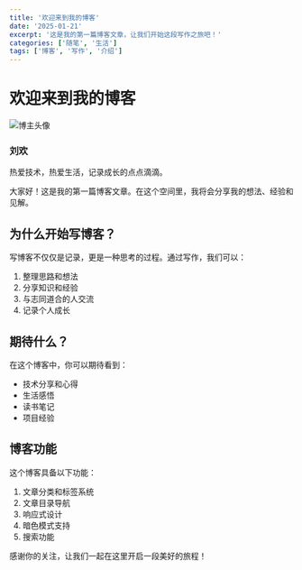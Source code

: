 ```yaml
---
title: '欢迎来到我的博客'
date: '2025-01-21'
excerpt: '这是我的第一篇博客文章，让我们开始这段写作之旅吧！'
categories: ['随笔', '生活']
tags: ['博客', '写作', '介绍']
---
```


# 欢迎来到我的博客

<div className="flex items-center gap-4 my-8">
  <img
    src="/avatar.jpeg"
    alt="博主头像"
    className="w-24 h-24 rounded-full border-2 border-gray-200 dark:border-gray-700"
  />
  <div>
    <h3 className="text-lg font-semibold text-gray-900 dark:text-white">刘欢</h3>
    <p className="text-gray-600 dark:text-gray-400">热爱技术，热爱生活，记录成长的点点滴滴。</p>
  </div>
</div>

大家好！这是我的第一篇博客文章。在这个空间里，我将会分享我的想法、经验和见解。

## 为什么开始写博客？

写博客不仅仅是记录，更是一种思考的过程。通过写作，我们可以：

1. 整理思路和想法
2. 分享知识和经验
3. 与志同道合的人交流
4. 记录个人成长

## 期待什么？

在这个博客中，你可以期待看到：

- 技术分享和心得
- 生活感悟
- 读书笔记
- 项目经验

## 博客功能

这个博客具备以下功能：

1. 文章分类和标签系统
2. 文章目录导航
3. 响应式设计
4. 暗色模式支持
5. 搜索功能

感谢你的关注，让我们一起在这里开启一段美好的旅程！